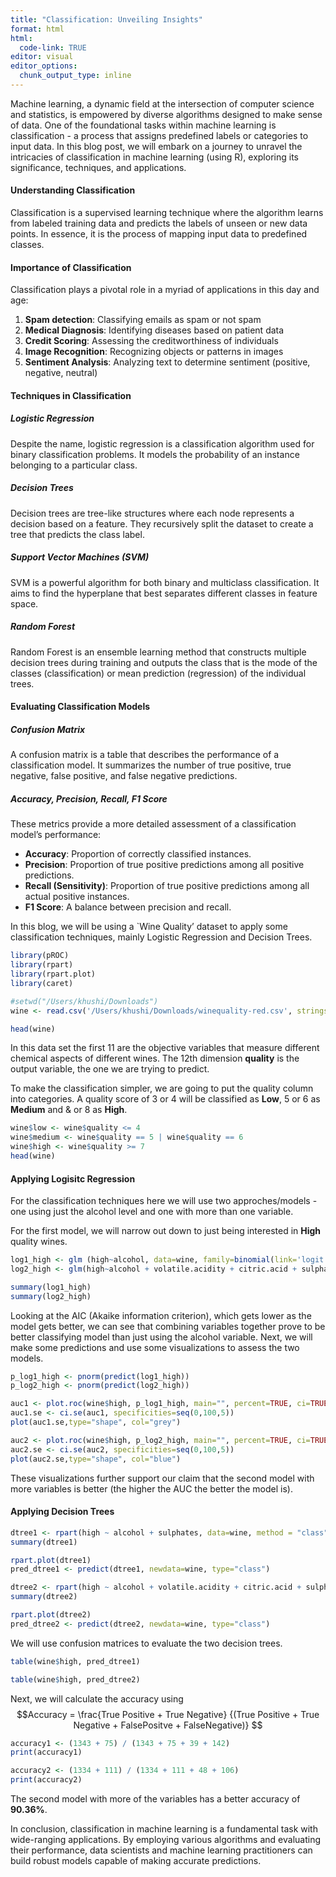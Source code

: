 ```yaml
---
title: "Classification: Unveiling Insights"
format: html
html:
  code-link: TRUE
editor: visual
editor_options: 
  chunk_output_type: inline
---
```


Machine learning, a dynamic field at the intersection of computer science and statistics, is empowered by diverse algorithms designed to make sense of data. One of the foundational tasks within machine learning is classification - a process that assigns predefined labels or categories to input data. In this blog post, we will embark on a journey to unravel the intricacies of classification in machine learning (using R), exploring its significance, techniques, and applications. 

#### Understanding Classification

Classification is a supervised learning technique where the algorithm learns from labeled training data and predicts the labels of unseen or new data points. In essence, it is the process of mapping input data to predefined classes. 

#### Importance of Classification 

Classification plays a pivotal role in a myriad of applications in this day and age:

1. **Spam detection**: Classifying emails as spam or not spam
2. **Medical Diagnosis**: Identifying diseases based on patient data
3. **Credit Scoring**: Assessing the creditworthiness of individuals
4. **Image Recognition**: Recognizing objects or patterns in images
5. **Sentiment Analysis**: Analyzing text to determine sentiment (positive, negative, neutral)

#### Techniques in Classification

##### Logistic Regression

Despite the name, logistic regression is a classification algorithm used for binary classification problems. It models the probability of an instance belonging to a particular class. 

##### Decision Trees

Decision trees are tree-like structures where each node represents a decision based on a feature. They recursively split the dataset to create a tree that predicts the class label.

##### Support Vector Machines (SVM)

SVM is a powerful algorithm for both binary and multiclass classification. It aims to find the hyperplane that best separates different classes in feature space. 

##### Random Forest

Random Forest is an ensemble learning method that constructs multiple decision trees during training and outputs the class that is the mode of the classes (classification) or mean prediction (regression) of the individual trees.


#### Evaluating Classification Models

##### Confusion Matrix

A confusion matrix is a table that describes the performance of a classification model. It summarizes the number of true positive, true negative, false positive, and false negative predictions.


##### Accuracy, Precision, Recall, F1 Score

These metrics provide a more detailed assessment of a classification model's performance:

* **Accuracy**: Proportion of correctly classified instances.
* **Precision**: Proportion of true positive predictions among all positive predictions.
* **Recall (Sensitivity)**: Proportion of true positive predictions among all actual positive instances.
* **F1 Score**: A balance between precision and recall.

In this blog, we will be using a `Wine Quality' dataset to apply some classification techniques, mainly Logistic Regression and Decision Trees. 

```r
library(pROC)
library(rpart)
library(rpart.plot)
library(caret)
```

```r
#setwd("/Users/khushi/Downloads")
wine <- read.csv('/Users/khushi/Downloads/winequality-red.csv', stringsAsFactors = T)

```

```r

head(wine)
```

In this data set the first 11 are the objective variables that measure different chemical aspects of different wines. The 12th dimension **quality** is the output variable, the one we are trying to predict. 

To make the classification simpler, we are going to put the quality column into categories. A quality score of 3 or 4 will be classified as **Low**, 5 or 6 as **Medium** and & or 8 as **High**. 

```r

wine$low <- wine$quality <= 4
wine$medium <- wine$quality == 5 | wine$quality == 6
wine$high <- wine$quality >= 7
head(wine)
```

#### Applying Logisitc Regression

For the classification techniques here we will use two approches/models - one using just the alcohol level and one with more than one variable. 

For the first model, we will narrow out down to just being interested in **High** quality wines. 

```r

log1_high <- glm (high~alcohol, data=wine, family=binomial(link='logit'))
log2_high <- glm(high~alcohol + volatile.acidity + citric.acid + sulphates, data=wine, family=binomial(link='logit'))

summary(log1_high)
summary(log2_high)

```

Looking at the AIC (Akaike information criterion), which gets lower as the model gets better, we can see that combining variables together prove to be better classifying model than just using the alcohol variable. Next, we will make some predictions and use some visualizations to assess the two models. 

```r

p_log1_high <- pnorm(predict(log1_high))
p_log2_high <- pnorm(predict(log2_high))
```

```r

auc1 <- plot.roc(wine$high, p_log1_high, main="", percent=TRUE, ci=TRUE, print.auc=TRUE)
auc1.se <- ci.se(auc1, specificities=seq(0,100,5))
plot(auc1.se,type="shape", col="grey")

auc2 <- plot.roc(wine$high, p_log2_high, main="", percent=TRUE, ci=TRUE, print.auc=TRUE)
auc2.se <- ci.se(auc2, specificities=seq(0,100,5))
plot(auc2.se,type="shape", col="blue")

```

These visualizations further support our claim that the second model with more variables is better (the higher the AUC the better the model is). 


#### Applying Decision Trees

```r

dtree1 <- rpart(high ~ alcohol + sulphates, data=wine, method = "class")
summary(dtree1)
```

```r
rpart.plot(dtree1)
pred_dtree1 <- predict(dtree1, newdata=wine, type="class")

```

```r

dtree2 <- rpart(high ~ alcohol + volatile.acidity + citric.acid + sulphates, data=wine, method = "class")
summary(dtree2)

```

```r

rpart.plot(dtree2)
pred_dtree2 <- predict(dtree2, newdata=wine, type="class")

```

We will use confusion matrices to evaluate the two decision trees. 

```r

table(wine$high, pred_dtree1)

table(wine$high, pred_dtree2)
```


Next, we will calculate the accuracy using $$Accuracy = \frac{True Positive + True Negative}  {(True Positive + True Negative + FalsePositve + FalseNegative)} $$

```r
accuracy1 <- (1343 + 75) / (1343 + 75 + 39 + 142)
print(accuracy1)

```

```r
accuracy2 <- (1334 + 111) / (1334 + 111 + 48 + 106)
print(accuracy2)

```

The second model with more of the variables has a better accuracy of **90.36%**. 

In conclusion, classification in machine learning is a fundamental task with wide-ranging applications. By employing various algorithms and evaluating their performance, data scientists and machine learning practitioners can build robust models capable of making accurate predictions. 


